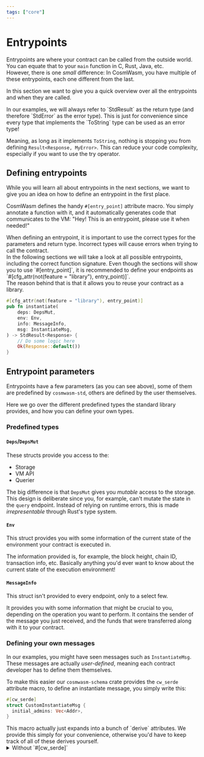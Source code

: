 ```yaml
---
tags: ["core"]
---
```



# Entrypoints

Entrypoints are where your contract can be called from the outside world. You
can equate that to your `main` function in C, Rust, Java, etc.  
However, there is one _small_ difference: In CosmWasm, you have multiple of
these entrypoints, each one different from the last.

In this section we want to give you a quick overview over all the entrypoints
and when they are called.

<Callout>
  In our examples, we will always refer to `StdResult` as the return type (and therefore `StdError` as the error type).
  This is just for convenience since every type that implements the `ToString` type can be used as an error type!

Meaning, as long as it implements `ToString`, nothing is stopping you from
defining `Result<Response, MyError>`. This can reduce your code complexity,
especially if you want to use the try operator.

</Callout>

## Defining entrypoints

While you will learn all about entrypoints in the next sections, we want to give
you an idea on how to define an entrypoint in the first place.

CosmWasm defines the handy `#[entry_point]` attribute macro. You simply annotate
a function with it, and it automatically generates code that communicates to the
VM: "Hey! This is an entrypoint, please use it when needed!"

<Callout>
  When defining an entrypoint, it is important to use the correct types for the
  parameters and return type. Incorrect types will cause errors when trying to
  call the contract.
  <br /> In the following sections we will take a look at all possible
  entrypoints, including the correct function signature.
</Callout>

<Callout>
  Even though the sections will show you to use `#[entry_point]`, it is
  recommended to define your endpoints as `#[cfg_attr(not(feature = "library"),
  entry_point)]`.
  <br /> The reason behind that is that it allows you to reuse your contract as
  a library.
</Callout>

```rust template="core"
#[cfg_attr(not(feature = "library"), entry_point)]
pub fn instantiate(
    deps: DepsMut,
    env: Env,
    info: MessageInfo,
    msg: InstantiateMsg,
) -> StdResult<Response> {
    // Do some logic here
    Ok(Response::default())
}
```

## Entrypoint parameters

Entrypoints have a few parameters (as you can see above), some of them are
predefined by `cosmwasm-std`, others are defined by the user themselves.

Here we go over the different predefined types the standard library provides,
and how you can define your own types.

### Predefined types

#### `Deps`/`DepsMut`

These structs provide you access to the:

- Storage
- VM API
- Querier

The big difference is that `DepsMut` gives you _mutable_ access to the storage.
This design is deliberate since you, for example, can't mutate the state in the
`query` endpoint. Instead of relying on runtime errors, this is made
_irrepresentable_ through Rust's type system.

#### `Env`

This struct provides you with some information of the current state of the
environment your contract is executed in.

The information provided is, for example, the block height, chain ID,
transaction info, etc. Basically anything you'd ever want to know about the
current state of the execution environment!

#### `MessageInfo`

This struct isn't provided to every endpoint, only to a select few.

It provides you with some information that might be crucial to you, depending on
the operation you want to perform. It contains the sender of the message you
just received, and the funds that were transferred along with it to your
contract.

### Defining your own messages

In our examples, you might have seen messages such as `InstantiateMsg`. These
messages are actually _user-defined_, meaning each contract developer has to
define them themselves.

To make this easier our `cosmwasm-schema` crate provides the `cw_serde`
attribute macro, to define an instantiate message, you simply write this:

```rust filename="instantiate.rs" template="core"
#[cw_serde]
struct CustomInstantiateMsg {
  initial_admins: Vec<Addr>,
}
```

<Callout>
  This macro actually just expands into a bunch of `derive` attributes.
  We provide this simply for your convenience, otherwise you'd have to keep track of all of these derives yourself.

  <details>
    <summary>Without `#[cw_serde]`</summary>

```rust filename="instantiate.rs" template="core"
#[derive(
  serde::Serialize,
  serde::Deserialize,
  Clone,
  Debug,
  PartialEq,
  schemars::JsonSchema
)]
#[serde(deny_unknown_fields)]
struct CustomInstantiateMsg {
  initial_admins: Vec<Addr>,
}
```

  </details>
</Callout>
